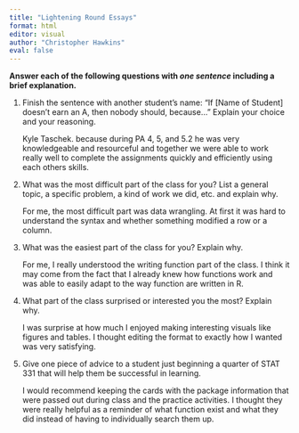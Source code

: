 ```yaml
---
title: "Lightening Round Essays"
format: html
editor: visual
author: "Christopher Hawkins"
eval: false
---
```


**Answer each of the following questions with *one sentence* including a brief explanation.**

1.  Finish the sentence with another student’s name: "If \[Name of Student\] doesn’t earn an A, then nobody should, because..." Explain your choice and your reasoning.

    Kyle Taschek. because during PA 4, 5, and 5.2 he was very knowledgeable and resourceful and together we were able to work really well to complete the assignments quickly and efficiently using each others skills.

2.  What was the most difficult part of the class for you? List a general topic, a specific problem, a kind of work we did, etc. and explain why.

    For me, the most difficult part was data wrangling. At first it was hard to understand the syntax and whether something modified a row or a column.

3.  What was the easiest part of the class for you? Explain why.

    For me, I really understood the writing function part of the class. I think it may come from the fact that I already knew how functions work and was able to easily adapt to the way function are written in R.

4.  What part of the class surprised or interested you the most? Explain why.

    I was surprise at how much I enjoyed making interesting visuals like figures and tables. I thought editing the format to exactly how I wanted was very satisfying.

5.  Give one piece of advice to a student just beginning a quarter of STAT 331 that will help them be successful in learning.

    I would recommend keeping the cards with the package information that were passed out during class and the practice activities. I thought they were really helpful as a reminder of what function exist and what they did instead of having to individually search them up.
